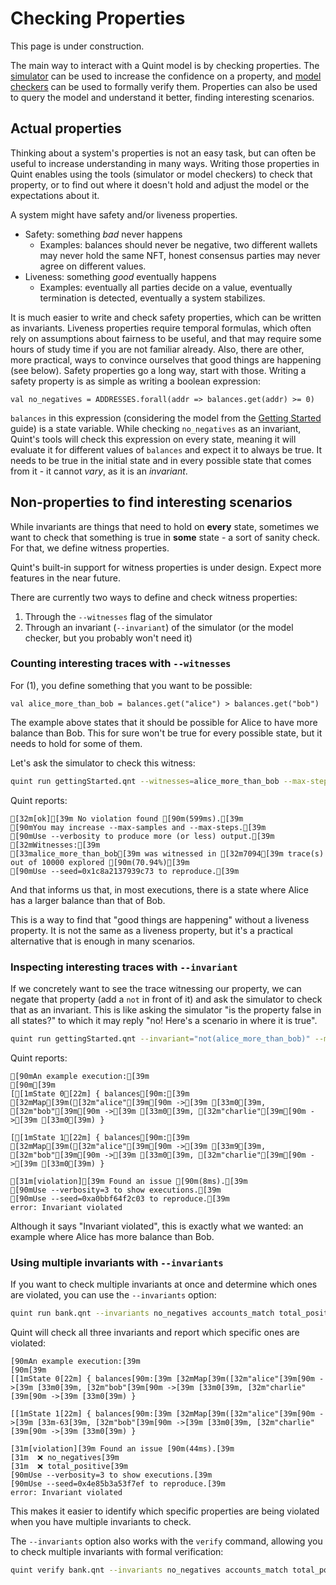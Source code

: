 
# Checking Properties

<Callout type="warning" emoji="🚧️">
  This page is under construction.
</Callout>

The main way to interact with a Quint model is by checking properties. The [simulator](./simulator) can be used to increase the confidence on a property, and [model checkers](./model-checkers) can be used to formally verify them. Properties can also be used to query the model and understand it better, finding interesting scenarios.

## Actual properties

Thinking about a system's properties is not an easy task, but can often be useful to increase understanding in many ways. Writing those properties in Quint enables using the tools (simulator or model checkers) to check that property, or to find out where it doesn't hold and adjust the model or the expectations about it.

A system might have safety and/or liveness properties.
- Safety: something *bad* never happens
  - Examples: balances should never be negative, two different wallets may never hold the same NFT, honest consensus parties may never agree on different values.
- Liveness: something *good* eventually happens
  - Examples: eventually all parties decide on a value, eventually termination is detected, eventually a system stabilizes.

It is much easier to write and check safety properties, which can be written as invariants. Liveness properties require temporal formulas, which often rely on assumptions about fairness to be useful, and that may require some hours of study time if you are not familiar already. Also, there are other, more practical, ways to convince ourselves that good things are happening (see below). Safety properties go a long way, start with those. Writing a safety property is as simple as writing a boolean expression:

```quint
val no_negatives = ADDRESSES.forall(addr => balances.get(addr) >= 0)
```

`balances` in this expression (considering the model from the [Getting Started](./getting-started) guide) is a state variable. While checking `no_negatives` as an invariant, Quint's tools will check this expression on every state, meaning it will evaluate it for different values of `balances` and expect it to always be true. It needs to be true in the initial state and in every possible state that comes from it - it cannot *vary*, as it is an *invariant*.

## Non-properties to find interesting scenarios

While invariants are things that need to hold on **every** state, sometimes we want to check that something is true in **some** state - a sort of sanity check. For that, we define witness properties.

<Callout type="warning" emoji="🚧️">
  Quint's built-in support for witness properties is under design. Expect more features in the near future.
</Callout>

There are currently two ways to define and check witness properties:
1. Through the `--witnesses` flag of the simulator
2. Through an invariant (`--invariant`) of the simulator (or the model checker, but you probably won't need it)

### Counting interesting traces with `--witnesses`
For (1), you define something that you want to be possible:

```quint
val alice_more_than_bob = balances.get("alice") > balances.get("bob")
```

The example above states that it should be possible for Alice to have more balance than Bob. This for sure won't be true for every possible state, but it needs to hold for some of them.

Let's ask the simulator to check this witness:
```sh
quint run gettingStarted.qnt --witnesses=alice_more_than_bob --max-steps=5
```

Quint reports:
```ansi
[32m[ok][39m No violation found [90m(599ms).[39m
[90mYou may increase --max-samples and --max-steps.[39m
[90mUse --verbosity to produce more (or less) output.[39m
[32mWitnesses:[39m
[33malice_more_than_bob[39m was witnessed in [32m7094[39m trace(s) out of 10000 explored [90m(70.94%)[39m
[90mUse --seed=0x1c8a2137939c73 to reproduce.[39m
```

And that informs us that, in most executions, there is a state where Alice has a larger balance than that of Bob.

<Callout>
  This is a way to find that "good things are happening" without a liveness property. It is not the same as a liveness property, but it's a practical alternative that is enough in many scenarios. 
</Callout>

### Inspecting interesting traces with `--invariant`

If we concretely want to see the trace witnessing our property, we can negate that property (add a `not` in front of it) and ask the simulator to check that as an invariant. This is like asking the simulator "is the property false in all states?" to which it may reply "no! Here's a scenario in where it is true".

```sh
quint run gettingStarted.qnt --invariant="not(alice_more_than_bob)" --max-steps=5
```

Quint reports:
```ansi
[90mAn example execution:[39m
[90m[39m
[[1mState 0[22m] { balances[90m:[39m [32mMap[39m([32m"alice"[39m[90m ->[39m [33m0[39m, [32m"bob"[39m[90m ->[39m [33m0[39m, [32m"charlie"[39m[90m ->[39m [33m0[39m) }

[[1mState 1[22m] { balances[90m:[39m [32mMap[39m([32m"alice"[39m[90m ->[39m [33m9[39m, [32m"bob"[39m[90m ->[39m [33m0[39m, [32m"charlie"[39m[90m ->[39m [33m0[39m) }

[31m[violation][39m Found an issue [90m(8ms).[39m
[90mUse --verbosity=3 to show executions.[39m
[90mUse --seed=0xa0bbf64f2c03 to reproduce.[39m
error: Invariant violated
```

Although it says "Invariant violated", this is exactly what we wanted: an example where Alice has more balance than Bob.

### Using multiple invariants with `--invariants`

If you want to check multiple invariants at once and determine which ones are violated, you can use the `--invariants` option:

```sh
quint run bank.qnt --invariants no_negatives accounts_match total_positive
```

Quint will check all three invariants and report which specific ones are violated:

```ansi
[90mAn example execution:[39m
[90m[39m
[[1mState 0[22m] { balances[90m:[39m [32mMap[39m([32m"alice"[39m[90m ->[39m [33m0[39m, [32m"bob"[39m[90m ->[39m [33m0[39m, [32m"charlie"[39m[90m ->[39m [33m0[39m) }

[[1mState 1[22m] { balances[90m:[39m [32mMap[39m([32m"alice"[39m[90m ->[39m [33m-63[39m, [32m"bob"[39m[90m ->[39m [33m0[39m, [32m"charlie"[39m[90m ->[39m [33m0[39m) }

[31m[violation][39m Found an issue [90m(44ms).[39m
[31m  ❌ no_negatives[39m
[31m  ❌ total_positive[39m
[90mUse --verbosity=3 to show executions.[39m
[90mUse --seed=0x4e85b3a53f7ef to reproduce.[39m
error: Invariant violated
```

This makes it easier to identify which specific properties are being violated when you have multiple invariants to check.

The `--invariants` option also works with the `verify` command, allowing you to check multiple invariants with formal verification:

```sh
quint verify bank.qnt --invariants no_negatives accounts_match total_positive
```
